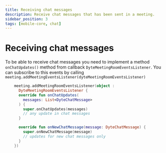 ```yaml
---
title: Receiving chat messages
description: Receive chat messages that has been sent in a meeting.
sidebar_position: 3
tags: [mobile-core, chat]
---
```


# Receiving chat messages

To be able to receive chat messages you need to implement a method
`onChatUpdates()` method from callback `DyteMeetingRoomEventsListener`. You can
subscribe to this events by calling
`meeting.addMeetingEventsListener(dyteMeetingRoomEventsListener)`

```kotlin
    meeting.addMeetingRoomEventsListener(object :
      DyteMeetingRoomEventsListener {
      override fun onChatUpdates(
        messages: List<DyteChatMessage>
      ) {
        super.onChatUpdates(messages)
        // any update in chat messages
      }

      override fun onNewChatMessage(message: DyteChatMessage) {
        super.onNewChatMessage(message)
        // updates for new chat messages only
      }
    })
```
